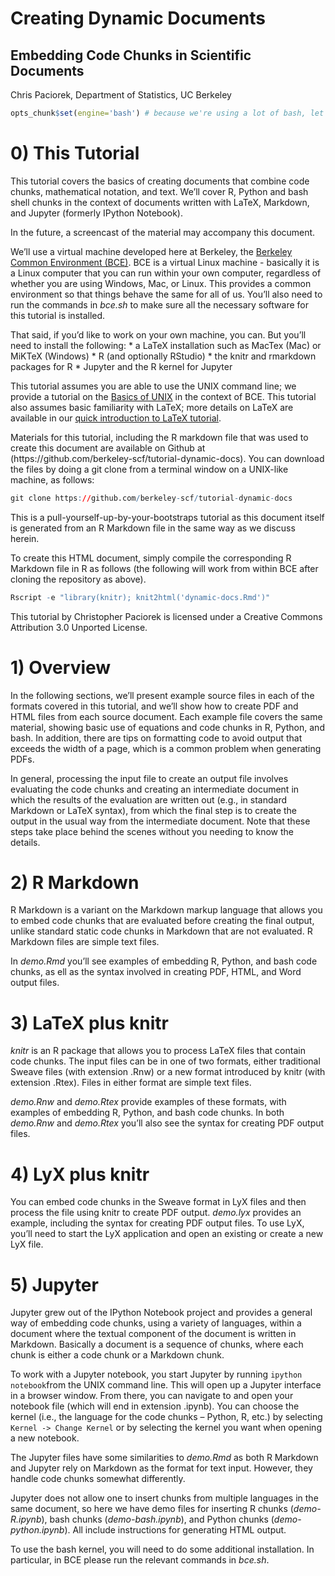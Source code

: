 Creating Dynamic Documents
======================================================================================
Embedding Code Chunks in Scientific Documents
----------------------------------------------------------

Chris Paciorek, Department of Statistics, UC Berkeley

```r
opts_chunk$set(engine='bash') # because we're using a lot of bash, let's set as default
```

# 0) This Tutorial

This tutorial covers the basics of creating documents that combine code chunks, mathematical notation, and text. We'll cover R, Python and bash shell chunks in the context of documents written with LaTeX, Markdown, and Jupyter (formerly IPython Notebook). 

In the future, a screencast of the material may accompany this document.

We'll use a virtual machine developed here at Berkeley, the [Berkeley Common Environment (BCE)](http://bce.berkeley.edu). BCE is a virtual Linux machine - basically it is a Linux computer that you can run within your own computer, regardless of whether you are using Windows, Mac, or Linux. This provides a common environment so that things behave the same for all of us. You'll also need to run the commands in *bce.sh* to make sure all the necessary software for this tutorial is installed.

That said, if you'd like to work on your own machine, you can. But you'll need to install the following:
* a LaTeX installation such as MacTex (Mac) or MiKTeX (Windows)
* R (and optionally RStudio)
* the knitr and rmarkdown packages for R
* Jupyter and the R kernel for Jupyter 


This tutorial assumes you are able to use the UNIX command line; we provide a tutorial on the [Basics of UNIX](http://statistics.berkeley.edu/computing/training/tutorials) in the context of BCE. This tutorial also assumes basic familiarity with LaTeX; more details on LaTeX are available in our [quick introduction to LaTeX tutorial](http://statistics.berkeley.edu/computing/training/tutorials).


Materials for this tutorial, including the R markdown file that was used to create this document are available on Github at (https://github.com/berkeley-scf/tutorial-dynamic-docs).  You can download the files by doing a git clone from a terminal window on a UNIX-like machine, as follows:
```r
git clone https://github.com/berkeley-scf/tutorial-dynamic-docs
```

This is a pull-yourself-up-by-your-bootstraps tutorial as this document itself is generated from an R Markdown file in the same way as we discuss herein.

To create this HTML document, simply compile the corresponding R Markdown file in R as follows (the following will work from within BCE after cloning the repository as above).
```r
Rscript -e "library(knitr); knit2html('dynamic-docs.Rmd')"
```
This tutorial by Christopher Paciorek is licensed under a Creative Commons Attribution 3.0 Unported License.


# 1) Overview

In the following sections, we'll present example source files in each of the formats covered in this tutorial, and we'll show how to create PDF and HTML files from each source document. Each example file covers the same material, showing basic use of equations and code chunks in R, Python, and bash. In addition, there are tips on formatting code to avoid output that exceeds the width of a page, which is a common problem when generating PDFs.

In general, processing the input file to create an output file involves evaluating the code chunks and creating an intermediate document in which the results of the evaluation are written out (e.g., in standard Markdown or LaTeX syntax), from which the final step is to create the output in the usual way from the intermediate document. Note that these steps take place behind the scenes without you needing to know the details.

# 2) R Markdown

R Markdown is a variant on the Markdown markup language that allows you to embed code chunks that are evaluated before creating the final output, unlike standard static code chunks in Markdown that are not evaluated. R Markdown files are simple text files.

In *demo.Rmd* you'll see examples of embedding R, Python, and bash code chunks, as ell as the syntax involved in creating PDF, HTML, and Word output files.

# 3) LaTeX plus knitr

*knitr* is an R package that allows you to process LaTeX files that contain code chunks. The input files can be in one of two formats, either traditional Sweave files (with extension .Rnw) or a new format introduced by knitr (with extension .Rtex). Files in either format are simple text files.

*demo.Rnw* and *demo.Rtex* provide examples of these formats, with examples of embedding R, Python, and bash code chunks.  In both *demo.Rnw* and *demo.Rtex* you'll also see the syntax for creating PDF output files.

# 4) LyX plus knitr

You can embed code chunks in the Sweave format in LyX files and then process the file using knitr to create PDF output. *demo.lyx* provides an example, including the syntax for creating PDF output files. To use LyX, you'll need to start the LyX application and open an existing or create a new LyX file.

# 5) Jupyter

Jupyter grew out of the IPython Notebook project and provides a general way of embedding code chunks, using a variety of languages, within a document where the textual component of the document is written in Markdown. Basically a document is a sequence of chunks, where each chunk is either a code chunk or a Markdown chunk.

To work with a Jupyter notebook, you start Jupyter by running `ipython notebook`from the UNIX command line. This will open up a Jupyter interface in a browser window. From there, you can navigate to and open your notebook file (which will end in extension .ipynb). You can choose the kernel (i.e., the language for the code chunks -- Python, R, etc.) by selecting `Kernel -> Change Kernel` or by selecting the kernel you want when opening a new notebook.

The Jupyter files have some similarities to *demo.Rmd* as both R Markdown and Jupyter rely on Markdown as the format for text input. However, they handle code chunks somewhat differently.

Jupyter does not allow one to insert chunks from multiple languages in the same document, so here we have demo files for inserting R chunks (*demo-R.ipynb*), bash chunks (*demo-bash.ipynb*), and Python chunks (*demo-python.ipynb*). All include instructions for generating HTML output. 

To use the bash kernel, you will need to do some additional installation. In particular, in BCE please run the relevant commands in *bce.sh*.



